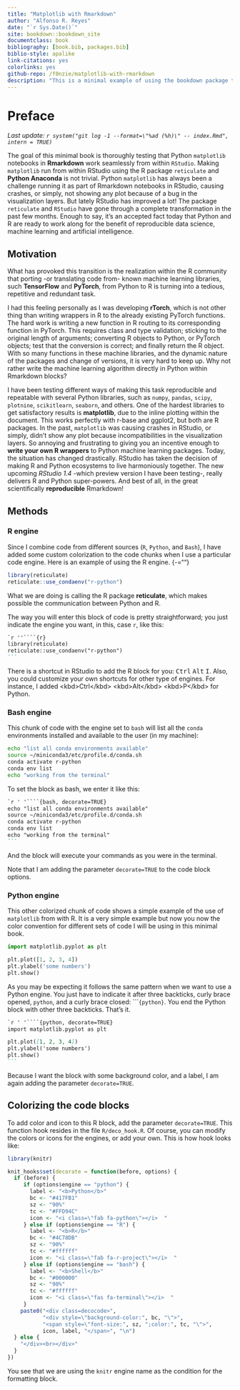 ```yaml
---
title: "Matplotlib with Rmarkdown"
author: "Alfonso R. Reyes"
date: "`r Sys.Date()`"
site: bookdown::bookdown_site
documentclass: book
bibliography: [book.bib, packages.bib]
biblio-style: apalike
link-citations: yes
colorlinks: yes
github-repo: /f0nzie/matplotlib-with-rmarkdown
description: "This is a minimal example of using the bookdown package to write a book. The output format for this example is bookdown::gitbook."
---
```


# Preface {.unnumbered}

*Last update: `r system("git log -1 --format=\"%ad (%h)\" -- index.Rmd", intern = TRUE)`*

The goal of this minimal book is thoroughly testing that Python `matplotlib` notebooks in **Rmarkdown** work seamlessly from within `RStudio`. Making `matplotlib` run from within RStudio using the R package `reticulate` and **Python Anaconda** is not trivial. Python `matplotlib` has always been a challenge running it as part of Rmarkdown notebooks in RStudio, causing crashes, or simply, not showing any plot because of a bug in the visualization layers. But lately RStudio has improved a lot! The package `reticulate` and `RStudio` have gone through a complete transformation in the past few months. Enough to say, it's an accepted fact today that Python and R are ready to work along for the benefit of reproducible data science, machine learning and artificial intelligence.

## Motivation {.unnumbered}

What has provoked this transition is the realization within the R community that porting -or translating code from- known machine learning libraries, such **TensorFlow** and **PyTorch**, from Python to R is turning into a tedious, repetitive and redundant task.

I had this feeling personally as I was developing **rTorch**, which is not other thing than writing wrappers in R to the already existing PyTorch functions. The hard work is writing a new function in R routing to its corresponding function in PyTorch. This requires class and type validation; sticking to the original length of arguments; converting R objects to Python, or PyTorch objects; test that the conversion is correct; and finally return the R object. With so many functions in these machine libraries, and the dynamic nature of the packages and change of versions, it is very hard to keep up. Why not rather write the machine learning algorithm directly in Python within Rmarkdown blocks?

I have been testing different ways of making this task reproducible and repeatable with several Python libraries, such as `numpy`, `pandas`, `scipy`, `plotnine`, `scikitlearn`, `seaborn`, and others. One of the hardest libraries to get satisfactory results is **matplotlib**, due to the inline plotting within the document. This works perfectly with r-base and ggplot2, but both are R packages. In the past, `matplotlib` was causing crashes in RStudio, or simply, didn't show any plot because incompatibilities in the visualization layers. So annoying and frustrating to giving you an incentive enough to **write your own R wrappers** to Python machine learning packages. Today, the situation has changed drastically. RStudio has taken the decision of making R and Python ecosystems to live harmoniously together. The new upcoming *RStudio 1.4* -which preview version I have been testing-, really delivers R and Python super-powers. And best of all, in the great scientifically **reproducible** Rmarkdown!

## Methods {.unnumbered}

### R engine {.unnumbered}

Since I combine code from different sources (`R`, `Python`, and `Bash`), I have added some custom colorization to the code chunks when I use a particular code engine. Here is an example of using the R engine. {-=""}

```r
library(reticulate)
reticulate::use_condaenv("r-python")
```

What we are doing is calling the R package **reticulate**, which makes possible the communication between Python and R.

The way you will enter this block of code is pretty straightforward; you just indicate the engine you want, in this, case `r`, like this:

```` .markdown
`r ''````{r}
library(reticulate)
reticulate::use_condaenv("r-python")
```
````

There is a shortcut in RStudio to add the R block for you: <kbd>Ctrl</kbd> <kbd>Alt</kbd> <kbd>I</kbd>. Also, you could customize your own shortcuts for other type of engines. For instance, I added \<kbd\>Ctrl\</kbd\> \<kbd\>Alt\</kbd\> \<kbd\>P\</kbd\> for Python.

### Bash engine {.unnumbered}

This chunk of code with the engine set to `bash` will list all the `conda` environments installed and available to the user (in my machine):

```bash
echo "list all conda environments available"
source ~/miniconda3/etc/profile.d/conda.sh
conda activate r-python
conda env list
echo "working from the terminal"
```

To set the block as bash, we enter it like this:

```` .markdown
`r ' '````{bash, decorate=TRUE}
echo "list all conda environments available"
source ~/miniconda3/etc/profile.d/conda.sh
conda activate r-python
conda env list
echo "working from the terminal"
```
````

And the block will execute your commands as you were in the terminal.

Note that I am adding the parameter `decorate=TRUE` to the code block options.

### Python engine {.unnumbered}

This other colorized chunk of code shows a simple example of the use of `matplotlib` from with R. It is a very simple example but now you now the color convention for different sets of code I will be using in this minimal book.

```python
import matplotlib.pyplot as plt

plt.plot([1, 2, 3, 4])
plt.ylabel('some numbers')
plt.show()
```

As you may be expecting it follows the same pattern when we want to use a Python engine. You just have to indicate it after three backticks, curly brace opened, `python`, and a curly brace closed: \`\`\``{python}`. You end the Python block with other three backticks. That's it.

```` .markdown
`r ' '````{python, decorate=TRUE}
import matplotlib.pyplot as plt

plt.plot([1, 2, 3, 4])
plt.ylabel('some numbers')
plt.show()
```
````

Because I want the block with some background color, and a label, I am again adding the parameter `decorate=TRUE`.

## Colorizing the code blocks {-}

To add color and icon to this R block, add the parameter `decorate=TRUE`. This function hook resides in the file `R/deco_hook.R`. Of course, you can modify the colors or icons for the engines, or add your own. This is how hook looks like:

```r
library(knitr)

knit_hooks$set(decorate = function(before, options) {
  if (before) {
     if (options$engine == "python") {
       label <- "<b>Python</b>"
       bc <- "#417FB1"
       sz <- "90%"
       tc <- "#FFD94C"
       icon <- "<i class=\"fab fa-python\"></i>  "
     } else if (options$engine == "R") {
       label <- "<b>R</b>"
       bc <- "#4C78DB"
       sz <- "90%"
       tc <- "#ffffff"
       icon <- "<i class=\"fab fa-r-project\"></i>  "
     } else if (options$engine == "bash") {
       label <- "<b>Shell</b>"
       bc <- "#000000"
       sz <- "90%"
       tc <- "#ffffff"
       icon <- "<i class=\"fas fa-terminal\"></i>  "
     }
    paste0("<div class=decocode>",
           "<div style=\"background-color:", bc, "\">",
           "<span style=\"font-size:", sz, ";color:", tc, "\">",
           icon, label, "</span>", "\n")
  } else {
    "</div><br></div>"
  }
}) 
```

You see that we are using the `knitr` engine name as the condition for the formatting block.
